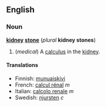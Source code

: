 ==English==
===Noun===
'''[[kidney]] [[stone]]''' (''plural'' '''kidney stones''')

#(''medical'') A [[calculus]] in the [[kidney]].

====Translations====
*Finnish: [[munuaiskivi]]
*French: [[calcul rénal]] ''m''
*Italian: [[calcolo renale]] ''m''
*Swedish: [[njursten]] ''c''